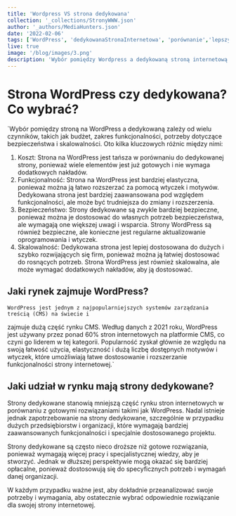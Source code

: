 ```yaml
---
title: 'Wordpress VS strona dedykowana'
collection: '_collections/StronyWWW.json'
author: '_authors/MediaHunters.json'
date: '2022-02-06'
tags: ['WordPress', 'dedykowanaStronaInternetowa', 'porównanie','lepszyWybór']
live: true
image: '/blog/images/3.png'
description: 'Wybór pomiędzy Wordpress a dedykowaną stroną internetową. Co okaże się lepszym wyborem? Sprawdź'
---
```


# Strona WordPress czy dedykowana? Co wybrać?

`Wybór pomiędzy stroną na WordPress a dedykowaną zależy od wielu czynników, takich jak budżet,
zakres funkcjonalności, potrzeby dotyczące bezpieczeństwa i skalowalności. Oto kilka kluczowych
różnic między nimi:

1. Koszt: Strona na WordPress jest tańsza w porównaniu do dedykowanej strony, ponieważ
wiele elementów jest już gotowych i nie wymaga dodatkowych nakładów.
2. Funkcjonalność: Strona na WordPress jest bardziej elastyczna, ponieważ można ją łatwo
rozszerzać za pomocą wtyczek i motywów. Dedykowana strona jest bardziej zaawansowana
pod względem funkcjonalności, ale może być trudniejsza do zmiany i rozszerzenia.
3. Bezpieczeństwo: Strony dedykowane są zwykle bardziej bezpieczne, ponieważ można je
dostosować do własnych potrzeb bezpieczeństwa, ale wymagają one większej uwagi i
wsparcia. Strony WordPress są również bezpieczne, ale konieczne jest regularne
aktualizowanie oprogramowania i wtyczek.
4. Skalowalność: Dedykowana strona jest lepiej dostosowana do dużych i szybko rozwijających
się firm, ponieważ można ją łatwiej dostosować do rosnących potrzeb. Strona WordPress jest
również skalowalna, ale może wymagać dodatkowych nakładów, aby ją dostosować.

## Jaki rynek zajmuje WordPress?

    WordPress jest jednym z najpopularniejszych systemów zarządzania treścią (CMS) na świecie i
zajmuje dużą część rynku CMS. Według danych z 2021 roku, WordPress jest używany przez ponad
60% stron internetowych na platformie CMS, co czyni go liderem w tej kategorii.
Popularność zyskał głównie ze względu na swoją łatwość użycia, elastyczność i dużą liczbę dostępnych motywów i
wtyczek, które umożliwiają łatwe dostosowanie i rozszerzanie funkcjonalności strony internetowej.`

## Jaki udział w rynku mają strony dedykowane?

Strony dedykowane stanowią mniejszą część rynku stron internetowych w porównaniu z gotowymi
rozwiązaniami takimi jak WordPress. Nadal istnieje jednak zapotrzebowanie na strony dedykowane,
szczególnie w przypadku dużych przedsiębiorstw i organizacji, które wymagają bardziej
zaawansowanych funkcjonalności i specjalnie dostosowanego projektu.

Strony dedykowane są często nieco droższe niż gotowe rozwiązania, ponieważ wymagają więcej
pracy i specjalistycznej wiedzy, aby je stworzyć. Jednak w dłuższej perspektywie mogą okazać się
bardziej opłacalne, ponieważ dostosowują się do specyficznych potrzeb i wymagań danej organizacji.

W każdym przypadku ważne jest, aby dokładnie przeanalizować swoje potrzeby i wymagania, aby
ostatecznie wybrać odpowiednie rozwiązanie dla swojej strony internetowej.

